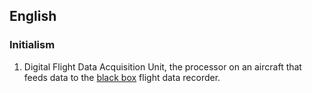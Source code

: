 ==English==

===Initialism===
{{rfc-header|Initialism}}
{{head|en|initialism}}

# Digital Flight Data Acquisition Unit, the processor on an aircraft that feeds data to the [[black box]] flight data recorder.